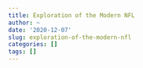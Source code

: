 ```yaml
---
title: Exploration of the Modern NFL
author: ~
date: '2020-12-07'
slug: exploration-of-the-modern-nfl
categories: []
tags: []
---
```

